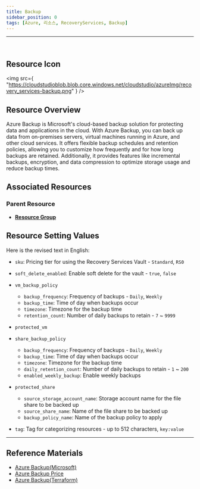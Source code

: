 ```yaml
---
title: Backup
sidebar_position: 0
tags: [Azure, 리소스, RecoveryServices, Backup]
---
```


<hr />
<br />

## Resource Icon

<img
    src={
        "https://cloudstudioblob.blob.core.windows.net/cloudstudio/azureImg/recovery_services-backup.png"
    }
/>

## Resource Overview

Azure Backup is Microsoft's cloud-based backup solution for protecting data and applications in the cloud. 
With Azure Backup, you can back up data from on-premises servers, virtual machines running in Azure, and other cloud services. 
It offers flexible backup schedules and retention policies, allowing you to customize how frequently and for how long backups are retained. 
Additionally, it provides features like incremental backups, encryption, and data compression to optimize storage usage and reduce backup times.

## Associated Resources

### Parent Resource

-   [**Resource Group**](https://docs.cstudio.app/docs/resource/azure/Base/ResourceGroup)

## Resource Setting Values

Here is the revised text in English:

- `sku`: Pricing tier for using the Recovery Services Vault - `Standard`, `RS0`

- `soft_delete_enabled`: Enable soft delete for the vault - `true`, `false`

- `vm_backup_policy`

    - `backup_frequency`: Frequency of backups - `Daily`, `Weekly`
    - `backup_time`: Time of day when backups occur
    - `timezone`: Timezone for the backup time
    - `retention_count`: Number of daily backups to retain - `7` ~ `9999`

- `protected_vm`

- `share_backup_policy`

    - `backup_frequency`: Frequency of backups - `Daily`, `Weekly`
    - `backup_time`: Time of day when backups occur
    - `timezone`: Timezone for the backup time
    - `daily_retention_count`: Number of daily backups to retain - `1` ~ `200`
    - `enabled_weekly_backup`: Enable weekly backups

- `protected_share`

    - `source_storage_account_name`: Storage account name for the file share to be backed up
    - `source_share_name`: Name of the file share to be backed up
    - `backup_policy_name`: Name of the backup policy to apply

- `tag`: Tag for categorizing resources - up to 512 characters, `key:value`
---

## Reference Materials

-   [Azure Backup(Microsoft)](https://learn.microsoft.com/en-us/azure/backup/backup-overview)
-   [Azure Backup Price](https://azure.microsoft.com/en-us/pricing/details/backup/)
-   [Azure Backup(Terraform)](https://registry.terraform.io/providers/hashicorp/azurerm/latest/docs/resources/recovery_services_vault)
